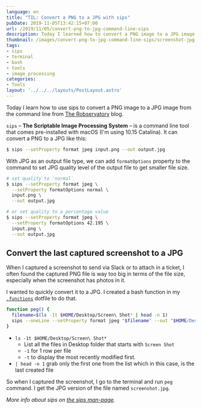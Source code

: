 ```yaml
---
language: en
title: "TIL: Convert a PNG to a JPG with sips"
pubDate: 2019-11-05T13:42:15+07:00
url: /2019/11/05/convert-png-to-jpg-command-line-sips
description: Today I learned how to convert a PNG image to a JPG image from the command line with sips command
thumbnail: /images/convert-png-to-jpg-command-line-sips/screenshot-jpg.jpg
tags:
- sips
- terminal
- bash
- tools
- image processing
categories:
- Tools
layout: '../../../layouts/PostLayout.astro'
---
```


Today I learn how to use sips to convert a PNG image to a JPG image from the command line
from [The Robservatory](https://robservatory.com/use-sips-to-quickly-easily-and-freely-convert-image-files/) blog.

`sips` – **The Scriptable Image Processing System** – is a command line tool that comes pre-installed
with macOS (I'm using 10.15 Catalina). It can convert a PNG to a JPG like this:

```sh
$ sips --setProperty format jpeg input.png --out output.jpg
```

With JPG as an output file type, we can add `formatOptions` property to the command
to set JPG quality level of the output file to get smaller file size.

```sh
# set quality to 'normal`
$ sips --setProperty format jpeg \
  --setProperty formatOptions normal \
  input.png \
  --out output.jpg

# or set quality to a percentage value
$ sips --setProperty format jpeg \
  --setProperty formatOptions 42.195 \
  input.png \
  --out output.jpg
```

## Convert the last captured screenshot to a JPG

When I captured a screenshot to send via Slack or to attach in a ticket,
I often found the captured PNG file is way too big in terms of the file size,
especially when the screenshot has photos in it.

<Picture
  src="/images/convert-png-to-jpg-command-line-sips/screenshot-png.jpg"
  alt="Captured screenshot in PNG format"
  caption="Captured Screenshot in PNG format: 4.5MB"
/>

I wanted to quickly convert it to a JPG. I created a bash function in my [`.functions`](https://github.com/armno/dotfiles/blob/master/.functions) dotfile to do that.

```bash
function peg() {
  filename=$(ls -1t $HOME/Desktop/Screen\ Shot* | head -n 1)
  sips --oneLine --setProperty format jpeg "$filename" --out "$HOME/Desktop/screenshot.jpg"
}
```

- `ls -1t $HOME/Desktop/Screen\ Shot*`
  - List all the files in Desktop folder that starts with `Screen Shot`
  - `-1` for 1 row per file
  - `-t` to display the most recently modified first.
- `| head -n 1` grab only the first one from the list which in this case, is the last created file

So when I captured the screenshot, I go to the terminal and run `peg` command.
I get the JPG version of the file named `screenshot.jpg`.

<Picture
  src="/images/convert-png-to-jpg-command-line-sips/screenshot-jpg.jpg"
  alt="Captured screenshot after converted to JPG format: 666KB"
  caption="Captured Screenshot after converted to JPG format: 666KB"
/>

_More info about sips on [the sips man-page](https://www.unix.com/man-page/osx/1/sips/)._
